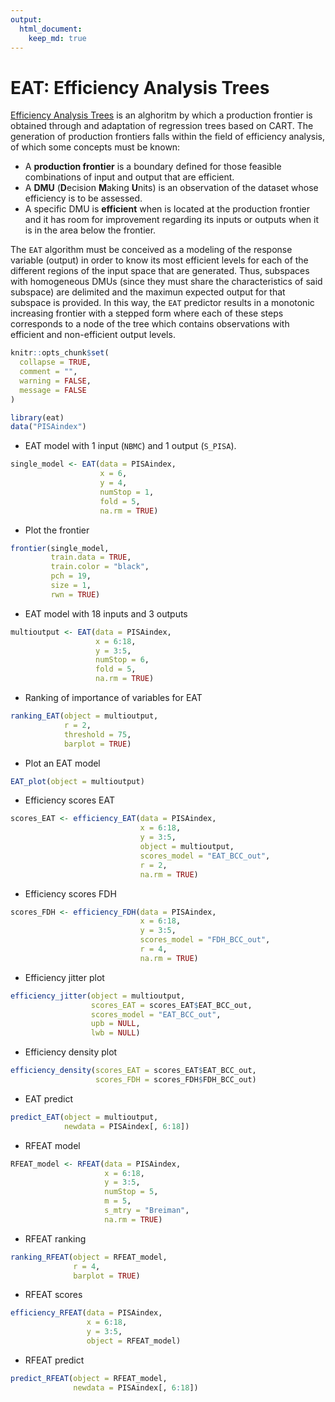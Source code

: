 ```yaml
---
output: 
  html_document:
    keep_md: true
---
```


# EAT: Efficiency Analysis Trees

[Efficiency Analysis Trees](https://www.sciencedirect.com/science/article/pii/S0957417420306072) is an alghoritm by which a production frontier is obtained through and adaptation of regression trees based on CART. The generation of production frontiers falls within the field of efficiency analysis, of which some concepts must be known:

* A **production frontier** is a boundary defined for those feasible combinations of input and output that are efficient.
* A **DMU** (**D**ecision **M**aking **U**nits) is an observation of the dataset whose efficiency is to be assessed.
* A specific DMU is **efficient** when is located at the production frontier and it has room for improvement regarding its inputs or outputs when it is in the area below the frontier.

The `EAT` algorithm must be conceived as a modeling of the response variable (output) in order to know its most efficient levels for each of the different regions of the input space that are generated. Thus, subspaces with homogeneous DMUs (since they must share the characteristics of said subspace) are delimited and the maximun expected output for that subspace is provided. In this way, the `EAT` predictor results in a monotonic increasing frontier with a stepped form where each of these steps corresponds to a node of the tree which contains observations with efficient  and non-efficient output levels.

```r
knitr::opts_chunk$set(
  collapse = TRUE,
  comment = "",
  warning = FALSE,
  message = FALSE
)
```

```r
library(eat)
data("PISAindex")
```

* EAT model with 1 input (`NBMC`) and 1 output (`S_PISA`).

```r
single_model <- EAT(data = PISAindex, 
                    x = 6,
                    y = 4,
                    numStop = 1,
                    fold = 5,
                    na.rm = TRUE)
```

* Plot the frontier

```r
frontier(single_model,
         train.data = TRUE,
         train.color = "black",
         pch = 19,
         size = 1,
         rwn = TRUE)
```

* EAT model with 18 inputs and 3 outputs

```r
multioutput <- EAT(data = PISAindex, 
                   x = 6:18,
                   y = 3:5,
                   numStop = 6,
                   fold = 5,
                   na.rm = TRUE)
```

* Ranking of importance of variables for EAT

```r
ranking_EAT(object = multioutput,
            r = 2,
            threshold = 75,
            barplot = TRUE)
```

* Plot an EAT model

```r
EAT_plot(object = multioutput)
```

* Efficiency scores EAT

```r
scores_EAT <- efficiency_EAT(data = PISAindex,
                             x = 6:18,
                             y = 3:5,
                             object = multioutput,
                             scores_model = "EAT_BCC_out",
                             r = 2,
                             na.rm = TRUE)
```

* Efficiency scores FDH

```r
scores_FDH <- efficiency_FDH(data = PISAindex,
                             x = 6:18,
                             y = 3:5,
                             scores_model = "FDH_BCC_out",
                             r = 4,
                             na.rm = TRUE)
```

* Efficiency jitter plot

```r
efficiency_jitter(object = multioutput,
                  scores_EAT = scores_EAT$EAT_BCC_out,
                  scores_model = "EAT_BCC_out",
                  upb = NULL,
                  lwb = NULL)
```

* Efficiency density plot

```r
efficiency_density(scores_EAT = scores_EAT$EAT_BCC_out,
                   scores_FDH = scores_FDH$FDH_BCC_out)
```

* EAT predict 

```r
predict_EAT(object = multioutput,
            newdata = PISAindex[, 6:18])
```

* RFEAT model

```r
RFEAT_model <- RFEAT(data = PISAindex,
                     x = 6:18,
                     y = 3:5,
                     numStop = 5,
                     m = 5,
                     s_mtry = "Breiman",
                     na.rm = TRUE)
```

* RFEAT ranking

```r
ranking_RFEAT(object = RFEAT_model,
              r = 4,
              barplot = TRUE)
```

* RFEAT scores

```r
efficiency_RFEAT(data = PISAindex,
                 x = 6:18,
                 y = 3:5,
                 object = RFEAT_model)
```

* RFEAT predict

```r
predict_RFEAT(object = RFEAT_model,
              newdata = PISAindex[, 6:18])
```